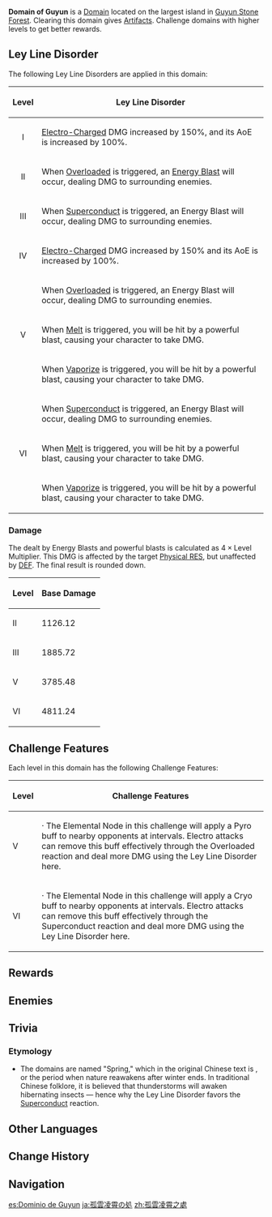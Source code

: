 {{Domain Infobox
|image        = Domain of Guyun.png
|type         = Blessing
|description  = Delusions and disappointments of an ancient ambition to lead humanity are gathered here. It refuses to give up on its lofty ambitions, though it is for now consigned to fester in the cavernous depths of Guyun.
|region       = Liyue
|area         = Sea of Clouds
|subarea      = Guyun Stone Forest
|requiredAR   = 22/25/&#8203;30/35/40/45
|recLevel     = 34/47/&#8203;59/69/80/90
|recElements  = Electro
}}
{{Description|This ancient blessed altar is filled with monsters that fear the power of Electro.<br />You shall earn priceless Artifacts, if — and only if — you can pass the trial.}}
'''Domain of Guyun''' is a [[Domain]] located on the largest island in [[Guyun Stone Forest]]. Clearing this domain gives [[Artifacts]]. Challenge domains with higher levels to get better rewards.

==Ley Line Disorder==
The following Ley Line Disorders are applied in this domain:
{| class="wikitable"
!Level
!Ley Line Disorder
|-
!align="center" | I
|[[Electro-Charged]] DMG increased by 150%, and its AoE is increased by 100%.
|-
!align="center" | II
|When [[Overloaded]] is triggered, an [[Energy Blast]] will occur, dealing DMG to surrounding enemies.
|-
!align="center" | III
|When [[Superconduct]] is triggered, an Energy Blast will occur, dealing DMG to surrounding enemies.
|-
!align="center" | IV
|[[Electro-Charged]] DMG increased by 150% and its AoE is increased by 100%.
|-
!align="center" rowspan=3 | V
|When [[Overloaded]] is triggered, an Energy Blast will occur, dealing DMG to surrounding enemies.
|-
|When [[Melt]] is triggered, you will be hit by a powerful blast, causing your character to take DMG.
|-
|When [[Vaporize]] is triggered, you will be hit by a powerful blast, causing your character to take DMG.
|-
!align="center" rowspan=3 | VI
|When [[Superconduct]] is triggered, an Energy Blast will occur, dealing DMG to surrounding enemies.
|-
|When [[Melt]] is triggered, you will be hit by a powerful blast, causing your character to take DMG.
|-
|When [[Vaporize]] is triggered, you will be hit by a powerful blast, causing your character to take DMG.
|}

===Damage===
{{See also|Level Scaling/Reaction#Level Multiplier}}
The {{Color|Physical DMG}} dealt by Energy Blasts and powerful blasts is calculated as <math>4 \times \text{Level Multiplier}</math>. This DMG is affected by the target [[Physical RES]], but unaffected by [[DEF]]. The final result is rounded down.

{| class="wikitable" style="text-align: center;"
! Level !! Base Damage
|-
! II
| 1126.12
|-
! III
| 1885.72
|-
! V
| 3785.48
|-
! VI
| 4811.24
|}

==Challenge Features==
Each level in this domain has the following Challenge Features:
{| class="wikitable"
!Level
!Challenge Features
|-
!V
|· The Elemental Node in this challenge will apply a Pyro buff to nearby opponents at intervals. Electro attacks can remove this buff effectively through the Overloaded reaction and deal more DMG using the Ley Line Disorder here.
|-
!VI
|· The Elemental Node in this challenge will apply a Cryo buff to nearby opponents at intervals. Electro attacks can remove this buff effectively through the Superconduct reaction and deal more DMG using the Ley Line Disorder here.
|}

==Rewards==
{{Domain Levels/Blessing
|sets=Lucky Dog,Brave Heart,Archaic Petra,Retracing Bolide
}}

==Enemies==
{{Domain Enemies
|target1=Defeat 28 enemies while protecting [[Domain Monolith]]
|enemies1=Hydro Slime*21;Large Hydro Slime*6;Hydro Abyss Mage

|target2=Defeat 22 enemies while protecting Domain Monolith
|enemies2=Pyro Slime*16;Large Pyro Slime*5;Pyro Abyss Mage

|target3=Defeat 20 enemies while protecting Domain Monolith
|enemies3=Cryo Slime*15;Large Cryo Slime*4;Cryo Abyss Mage

|target4=Defeat 20 enemies while protecting Domain Monolith
|enemies4=Hydro Slime*5;Large Hydro Slime*6;Hilichurl*6;Hydro Samachurl*2;Hydro Abyss Mage

|target5=Defeat all enemies in less than 5:00 minutes
|enemies5=Pyro Abyss Mage//Ruin Guard*2
|note5=<br />
*There is a {{Pyro}} Elemental Node in the center that will periodically imbue enemies with Pyro, applying a massive resistance and attack buff until the Pyro status is removed.

|target6=Defeat all enemies in less than 7:00 minutes
|enemies6=Ruin Hunter;Hilichurl*2//Cryo Abyss Mage*2
|note6=<br />
*There is a {{Cryo}} Elemental Node in the center that will periodically imbue enemies with Cryo, applying a massive resistance and defense buff until the Cryo status is removed.
}}

==Trivia==
===Etymology===
* The domains are named "Spring," which in the original Chinese text is {{Lang|{{w|Jingzhe}}|zh=惊蛰|rm=Jīngzhé}}, or the period when nature reawakens after winter ends. In traditional Chinese folklore, it is believed that thunderstorms will awaken hibernating insects &mdash; hence why the Ley Line Disorder favors the [[Superconduct]] reaction.

==Other Languages==
{{Other Languages
|en      = Domain of Guyun
|zhs     = 孤云凌霄之处
|zhs_rm  = Gūyún Língxiāo zhī Chù
|zht     = 孤雲凌霄之處
|zht_rm  = Gūyún Língxiāo zhī Chù
|zh_tl   = Where Solitary Cloud Reaches the Sky
|ja      = 孤雲凌霄の処
|ja_rm   = Ko'un Ryoushou no Tokoro{{Assumed}}
|ja_tl   = Where Solitary Cloud Reaches the Sky
|ko      = 하늘을 찌르는 땅
|ko_rm   = Haneul-eul Jjireuneun Ttang
|ko_tl   = The Land Where Piercing the Sky
|es      = Dominio de Guyun
|es_tl   = Domain of Guyun
|fr      = Au-dessus des nuages
|fr_tl   = Above the Clouds
|ru      = Владения Гуюнь
|ru_tl   = Domains of Guyun
|th      = ดันเจี้ยนแห่ง Guyun
|th_rm   = 
|th_tl   = Dungeon of Guyun
|vi      = {{tt|Cô Vân Lăng Tiêu|孤雲凌霄}}
|vi_tl   = Solitary Cloud Reaches the Sky{{Sino|zh|part=1}}
|de      = Stätte der einsamen Wolken
|de_tl   = Site of Solitary Clouds
|id      = Domain of Guyun
|pt      = Domínio de Guyun
|pt_tl   = 
|tr      = Guyun Zindanı
|tr_tl   = 
|it      = Dominio di Guyun
|it_tl   = 
}}

==Change History==
{{Change History|1.0}}

==Navigation==
{{Domain Navbox|Permanent}}

[[es:Dominio de Guyun]]
[[ja:孤雲凌霄の処]]
[[zh:孤雲凌霄之處]]